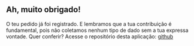 ## Ah, muito obrigado!

O teu pedido já foi registrado. E lembramos que a tua contribuição 
é fundamental, pois não coletamos nenhum tipo de dado sem a tua expressa vontade. 
Quer conferir? Acesse o repositório desta aplicação: 
[github](https//github.com/renribsilva/conjugador)